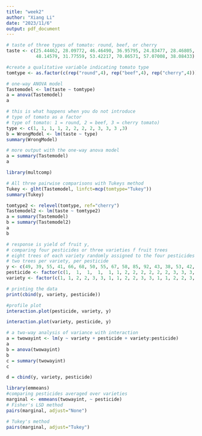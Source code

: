 ```yaml
---
title: "week2"
author: "Xiang Li"
date: "2023/11/6"
output: pdf_document
---
```

```r
# taste of three types of tomato: round, beef, or cherry
taste <- c(25.44462, 28.09772, 46.46490, 36.95795, 24.83477, 28.46805,
           48.14579, 31.77559, 53.42217, 70.86571, 57.07008, 38.08433)

#create a qualitative variable indicating tomato type
tomtype <- as.factor(c(rep("round",4), rep("beef",4), rep("cherry",4)))

# one-way ANOVA model
Tastemodel <- lm(taste ~ tomtype)
a = anova(Tastemodel)
a
```
```r
# this is what happens when you do not introduce
# type of tomato as a factor
# type of tomato: 1 = round, 2 = beef, 3 = cherry tomato)
type <- c(1, 1, 1, 1, 2, 2, 2, 2, 3, 3, 3 ,3)
b = WrongModel <- lm(taste ~ type)
summary(WrongModel)
```
```r
# more output with the one-way anova model
a = summary(Tastemodel)
a
```
```r
library(multcomp)
```
```r
# All three pairwise comparisons with Tukeys method
Tukey <- glht(Tastemodel, linfct=mcp(tomtype="Tukey"))
summary(Tukey)
```
```r
tomtype2 <- relevel(tomtype, ref="cherry")
Tastemodel2 <- lm(taste ~ tomtype2)
a = summary(Tastemodel)
b = summary(Tastemodel2)
a
b
```
```r
# response is yield of fruit y,
# comparing four pesticides or three varieties f fruit trees
# eight trees of each variety randomly assigned to the four pesticides
# two trees per variety, per pesticide
y <- c(49, 39, 55, 41, 66, 68, 50, 55, 67, 58, 85, 92, 43, 38, 53, 42, 69, 62, 53, 48, 85, 73, 85, 99)
pesticide <- factor(c(1,  1,  1,  1,  1, 1, 2, 2, 2, 2, 2, 2, 3, 3, 3, 3, 3, 3, 4, 4, 4, 4, 4, 4))
variety <- factor(c(1, 1, 2, 2, 3, 3, 1, 1, 2, 2, 3, 3, 1, 1, 2, 2, 3, 3, 1, 1, 2, 2, 3, 3))

# printing the data
print(cbind(y, variety, pesticide))

#profile plot
interaction.plot(pesticide, variety, y)
```
```r
interaction.plot(variety, pesticide, y)
```
```r
# a two-way analysis of variance with interaction
a = twowayint <- lm(y ~ variety + pesticide + variety:pesticide)
a
b = anova(twowayint)
b
c = summary(twowayint)
c
```
```r
d = cbind(y, variety, pesticide)
```
```r
library(emmeans)
#comparing pesticides averaged over varieties
marginal <- emmeans(twowayint, ~ pesticide)
# Fisher's LSD method
pairs(marginal, adjust="None")
```
```r
# Tukey's method
pairs(marginal, adjust="Tukey")
```
